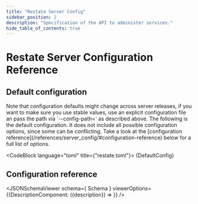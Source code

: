 ```yaml
---
title: "Restate Server Config"
sidebar_position: 2
description: "Specification of the API to administer services."
hide_table_of_contents: true
---
```



# Restate Server Configuration Reference

## Default configuration

<Admonition type="tip" icon="💡" title="Tip">
    Note that configuration defaults might change across server releases, if you want to make sure you use stable values, use an explicit configuration file an pass the path via `--config-path=<PATH>` as described above.
</Admonition>

<Admonition type="note" title="Not an exhaustive list">
    The following is the default configuration. It does not include all possible configuration options, since some can be conflicting.
    Take a look at the [configuration reference](/references/server_config/#configuration-reference) below for a full list of options.
</Admonition>

<CodeBlock language="toml" title={"restate.toml"}>
    {DefaultConfig}
</CodeBlock>


## Configuration reference

<JSONSchemaViewer schema={ Schema } viewerOptions={{DescriptionComponent: ({description}) => <ReactMarkdown children={description}/>}} />
